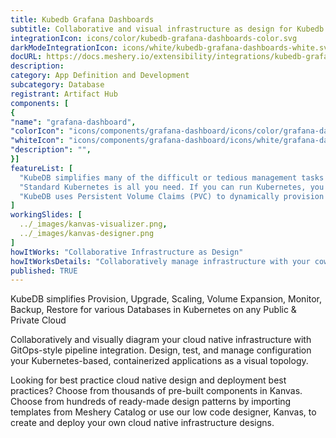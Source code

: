 ```yaml
---
title: Kubedb Grafana Dashboards
subtitle: Collaborative and visual infrastructure as design for Kubedb Grafana Dashboards
integrationIcon: icons/color/kubedb-grafana-dashboards-color.svg
darkModeIntegrationIcon: icons/white/kubedb-grafana-dashboards-white.svg
docURL: https://docs.meshery.io/extensibility/integrations/kubedb-grafana-dashboards
description: 
category: App Definition and Development
subcategory: Database
registrant: Artifact Hub
components: [
{
"name": "grafana-dashboard",
"colorIcon": "icons/components/grafana-dashboard/icons/color/grafana-dashboard-color.svg",
"whiteIcon": "icons/components/grafana-dashboard/icons/white/grafana-dashboard-white.svg",
"description": "",
}]
featureList: [
  "KubeDB simplifies many of the difficult or tedious management tasks of running a production grade databases on private and public clouds. Maintain one stack for all your stateless and stateful applications and simplify the operational complexity.",
  "Standard Kubernetes is all you need. If you can run Kubernetes, you can provision and manage databases using KubeDB. Use standard Kubernetes CLI and API to provision and manage databases.",
  "KubeDB uses Persistent Volume Claims (PVC) to dynamically provision disks for database instances. Using appropriately defined StorageClasses, KubeDB provisioned database instances are designed to scale from small development workloads up to performance-intensive workloads on private and public cloud environments."
]
workingSlides: [
  ../_images/kanvas-visualizer.png,
  ../_images/kanvas-designer.png
]
howItWorks: "Collaborative Infrastructure as Design"
howItWorksDetails: "Collaboratively manage infrastructure with your coworkers synchronously sharing the same designs."
published: TRUE
---
```

<p>
KubeDB simplifies Provision, Upgrade, Scaling, Volume Expansion, Monitor, Backup, Restore for various Databases in Kubernetes on any Public & Private Cloud
</p>
<p>
    Collaboratively and visually diagram your cloud native infrastructure with GitOps-style pipeline integration. Design, test, and manage configuration your Kubernetes-based, containerized applications as a visual topology.
</p>
<p>
    Looking for best practice cloud native design and deployment best practices? Choose from thousands of pre-built components in Kanvas. Choose from hundreds of ready-made design patterns by importing templates from Meshery Catalog or use our low code designer, Kanvas, to create and deploy your own cloud native infrastructure designs.
</p>
